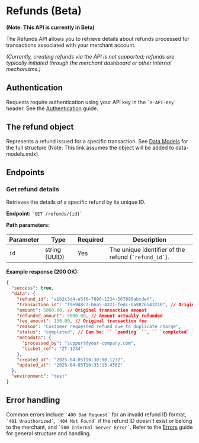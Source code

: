 # **Refunds (Beta)**

**(Note: This API is currently in Beta)**

The Refunds API allows you to retrieve details about refunds processed for transactions associated with your merchant account.

*(Currently, creating refunds via the API is not supported; refunds are typically initiated through the merchant dashboard or other internal mechanisms.)*

## **Authentication**

Requests require authentication using your API key in the `` `X-API-Key` `` header. See the [Authentication](./authentication) guide.

## **The refund object**

Represents a refund issued for a specific transaction. See [Data Models](./data-models#refund-object) for the full structure (Note: This link assumes the object will be added to data-models.mdx).

## **Endpoints**

### **Get refund details**

Retrieves the details of a specific refund by its unique ID.

**Endpoint:** `` `GET /refunds/{id}` ``

**Path parameters:**

| Parameter | Type          | Required | Description                                     |
| --------- | ------------- | -------- | ----------------------------------------------- |
| `id`      | string (UUID) | Yes      | The unique identifier of the refund (`` `refund_id` ``). |

**Example response (200 OK):**

```json filename="GET /refunds/{id} response"
{
  "success": true,
  "data": {
    "refund_id": "a1b2c3d4-e5f6-7890-1234-567890abcdef",
    "transaction_id": "f0e9d8c7-b6a5-4321-fedc-ba9876543210", // Original transaction
    "amount": 5000.00, // Original transaction amount
    "refunded_amount": 5000.00, // Amount actually refunded
    "fee_amount": 150.00, // Original transaction fee
    "reason": "Customer requested refund due to duplicate charge",
    "status": "completed", // Can be: `` `pending` ``, `` `completed` ``, `` `failed` ``
    "metadata": {
      "processed_by": "support@your-company.com",
      "ticket_ref": "ZT-1234"
    },
    "created_at": "2025-04-05T10:30:00.123Z",
    "updated_at": "2025-04-05T10:35:15.456Z"
  },
  "environment": "test"
}
```

## **Error handling**

Common errors include `` `400 Bad Request` `` for an invalid refund ID format, `` `401 Unauthorized` ``, `` `404 Not Found` `` if the refund ID doesn't exist or belong to the merchant, and `` `500 Internal Server Error` ``. Refer to the [Errors](./errors) guide for general structure and handling. 